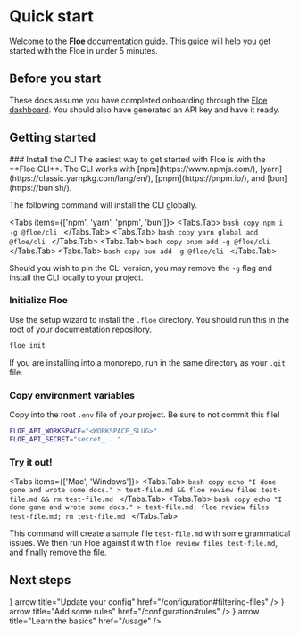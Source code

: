 
# Quick start
Welcome to the **Floe** documentation guide. This guide will help you get
started with the Floe in under 5 minutes.

## Before you start
These docs assume you have completed onboarding through the [Floe
dashboard](https://app.floe.dev). You should also have generated an API key and have it ready.

## Getting started

<Steps>
### Install the CLI
The easiest way to get started with Floe is with the **Floe CLI**. The CLI works
with [npm](https://www.npmjs.com/),
[yarn](https://classic.yarnpkg.com/lang/en/), [pnpm](https://pnpm.io/), and
[bun](https://bun.sh/).

The following command will install the CLI globally.

<Tabs items={['npm', 'yarn', 'pnpm', 'bun']}>
  <Tabs.Tab>
    ```bash copy
    npm i -g @floe/cli
    ```
  </Tabs.Tab>
  <Tabs.Tab>
    ```bash copy
    yarn global add @floe/cli
    ```
  </Tabs.Tab>
  <Tabs.Tab>
    ```bash copy
    pnpm add -g @floe/cli
    ```
  </Tabs.Tab>
  <Tabs.Tab>
    ```bash copy
    bun add -g @floe/cli
    ```
  </Tabs.Tab>
</Tabs>

<Callout emoji="💡"> Should you wish to pin the CLI version, you may remove the
  `-g` flag and install the CLI locally to your project.</Callout>

### Initialize Floe
Use the setup wizard to install the `.floe` directory. You should run this in the root of your documentation repository.

```bash copy
floe init
```
<Callout emoji="💡"> If you are installing into a monorepo, run in the same directory as your `.git` file.</Callout>

### Copy environment variables
Copy into the root `.env` file of your project. Be sure to not commit this file!

```bash copy filename=".env"
FLOE_API_WORKSPACE="<WORKSPACE_SLUG>"
FLOE_API_SECRET="secret_..."
```

### Try it out!

<Tabs items={['Mac', 'Windows']}>
  <Tabs.Tab>
    ```bash copy
    echo "I done gone and wrote some docs." > test-file.md && floe review files test-file.md && rm test-file.md
    ```
  </Tabs.Tab>
  <Tabs.Tab>
    ```bash copy
    echo "I done gone and wrote some docs." > test-file.md; floe review files test-file.md; rm test-file.md
    ```
  </Tabs.Tab>
</Tabs>

This command will create a sample file `test-file.md` with some grammatical
issues. We then run Floe against it with `floe review files test-file.md`, and
finally remove the file.
</Steps>

## Next steps
<Cards>
  <Card icon={<WrenchScrewdriverIcon />} arrow title="Update your config" href="/configuration#filtering-files" />
  <Card icon={<DocumentPlusIcon />} arrow title="Add some rules" href="/configuration#rules" />
  <Card icon={<RocketLaunchIcon />} arrow title="Learn the basics" href="/usage" />
</Cards>

